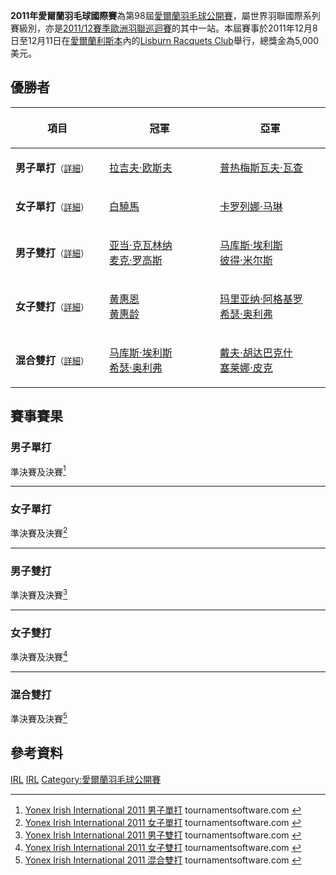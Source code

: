 {{noteTA|G1=Badminton}}
{{infobox badminton event
|name           = 2011年愛爾蘭羽毛球國際賽
|image          = 
|size           = 
|caption        =
|dates          = 2011年12月8日－12月11日
|number_edition = 第98屆
|level          = 4B
|prize_money    = 5,000美元
|location       = {{IRL}}[[利斯本|利斯本]]
|venue          = Lisburn Racquets Club
|previous       = 2010年愛爾蘭羽毛球國際賽 
|next           = 2012年愛爾蘭羽毛球國際賽
}}
'''2011年愛爾蘭羽毛球國際賽'''為第98屆[[愛爾蘭羽毛球公開賽|愛爾蘭羽毛球公開賽]]，屬世界羽聯國際系列賽級別，亦是[[2011/12賽季歐洲羽聯巡迴賽|2011/12賽季歐洲羽聯巡迴賽]]的其中一站。本屆賽事於2011年12月8日至12月11日在[[愛爾蘭|愛爾蘭]][[利斯本|利斯本]]內的[[Lisburn_Racquets_Club|Lisburn Racquets Club]]舉行，總獎金為5,000美元。

== 優勝者 ==
{| class=wikitable style="font-size:small"
!width="200"|項目
!width="250"|冠軍
!width="250"|亞軍
|-
|'''男子單打'''<small>（[[#男子單打|詳細]]）</small>
|{{flagicon|ENG}} [[拉吉夫·欧斯夫|拉吉夫·欧斯夫]]
|{{flagicon|POL}} [[普热梅斯瓦夫·瓦查|普热梅斯瓦夫·瓦查]]
|-
|'''女子單打'''<small>（[[#女子單打|詳細]]）</small>
|{{flagicon|TPE}} [[白驍馬|白驍馬]]
|{{flagicon|ESP}} [[卡罗列娜·马琳|卡罗列娜·马琳]]
|-
|'''男子雙打'''<small>（[[#男子雙打|詳細]]）</small>
|{{flagicon|POL}} [[亚当·克瓦林纳|亚当·克瓦林纳]]<br/>{{flagicon|POL}} [[麦克·罗高斯|麦克·罗高斯]]
|{{flagicon|ENG}} [[马库斯·埃利斯|马库斯·埃利斯]]<br/>{{flagicon|ENG}} [[彼得·米尔斯|彼得·米尔斯]]
|-
|'''女子雙打'''<small>（[[#女子雙打|詳細]]）</small>
|{{flagicon|MAS}} [[黄惠恩|黄惠恩]]<br/>{{flagicon|MAS}} [[黄惠龄|黄惠龄]]
|{{flagicon|ENG}} [[玛里亚纳·阿格基罗|玛里亚纳·阿格基罗]]<br/>{{flagicon|ENG}} [[希瑟·奥利弗|希瑟·奥利弗]]
|-
|'''混合雙打'''<small>（[[#混合雙打|詳細]]）</small>
|{{flagicon|ENG}} [[马库斯·埃利斯|马库斯·埃利斯]]<br/>{{flagicon|ENG}} [[希瑟·奥利弗|希瑟·奥利弗]]
|{{flagicon|NED}} [[戴夫·胡达巴克什|戴夫·胡达巴克什]]<br/>{{flagicon|NED}} [[塞莱娜·皮克|塞莱娜·皮克]]
|}

== 賽事賽果 ==
=== 男子單打 ===
;準決賽及決賽<ref name="MS">[http://bwf.tournamentsoftware.com/sport/draw.aspx?id=7CB79851-5A01-465A-84A7-0DBA77B42233&draw=2 Yonex Irish International 2011 男子單打] tournamentsoftware.com {{en}}</ref>
{{4TeamBracket-Tennis3-v2
| team-width=200
| RD1-seed1=
| RD1-team1={{flagicon|FRA}} [[马修·罗英平|马修·罗英平]]
| RD1-score1-1=13
| RD1-score1-2=18
| RD1-score1-3=
| RD1-seed2=3
| RD1-team2='''{{flagicon|ENG}} [[拉吉夫·欧斯夫|拉吉夫·欧斯夫]]
| RD1-score2-1='''21
| RD1-score2-2='''21
| RD1-score2-3=

| RD1-seed3=8
| RD1-team3={{flagicon|NED}} [[迪基·帕尔亚玛|迪基·帕尔亚玛]]
| RD1-score3-1=19
| RD1-score3-2='''21
| RD1-score3-3=14
| RD1-seed4=2
| RD1-team4='''{{flagicon|POL}} [[普热梅斯瓦夫·瓦查|普热梅斯瓦夫·瓦查]]
| RD1-score4-1='''21
| RD1-score4-2=15
| RD1-score4-3='''21

| RD2-seed1=3
| RD2-team1='''{{flagicon|ENG}} [[拉吉夫·欧斯夫|拉吉夫·欧斯夫]]
| RD2-score1-1='''21
| RD2-score1-2=''11
| RD2-score1-3=
| RD2-seed2=2
| RD2-team2={{nowrap|{{flagicon|POL}} [[普热梅斯瓦夫·瓦查|普热梅斯瓦夫·瓦查]] (中途退出)}}
| RD2-score2-1=15
| RD2-score2-2=5
| RD2-score2-3=
}}
----

=== 女子單打 ===
;準決賽及決賽<ref name="WS">[http://bwf.tournamentsoftware.com/sport/draw.aspx?id=7CB79851-5A01-465A-84A7-0DBA77B42233&draw=4 Yonex Irish International 2011 女子單打] tournamentsoftware.com {{en}}</ref>
{{4TeamBracket-Tennis3-v2
| team-width=200
| RD1-seed1=1
| RD1-team1={{flagicon|FRA}} [[皮红艳|皮红艳]]
| RD1-score1-1=18
| RD1-score1-2=14
| RD1-score1-3=
| RD1-seed2=4
| RD1-team2='''{{flagicon|TPE}} [[白驍馬|白驍馬]]
| RD1-score2-1='''21
| RD1-score2-2='''21
| RD1-score2-3=

| RD1-seed3=3
| RD1-team3={{flagicon|BUL}} [[琳达·塞奇妮|琳达·塞奇妮]]
| RD1-score3-1=19
| RD1-score3-2=12
| RD1-score3-3=
| RD1-seed4=2
| RD1-team4='''{{flagicon|ESP}} [[卡罗列娜·马琳|卡罗列娜·马琳]]
| RD1-score4-1='''21
| RD1-score4-2='''21
| RD1-score4-3=

| RD2-seed1=4
| RD2-team1='''{{flagicon|TPE}} [[白驍馬|白驍馬]]
| RD2-score1-1=12
| RD2-score1-2='''21
| RD2-score1-3='''21
| RD2-seed2=2
| RD2-team2={{flagicon|ESP}} [[卡罗列娜·马琳|卡罗列娜·马琳]]
| RD2-score2-1='''21
| RD2-score2-2=19
| RD2-score2-3=7
}}
----

=== 男子雙打 ===
;準決賽及決賽<ref name="MD">[http://bwf.tournamentsoftware.com/sport/draw.aspx?id=7CB79851-5A01-465A-84A7-0DBA77B42233&draw=5 Yonex Irish International 2011 男子雙打] tournamentsoftware.com {{en}}</ref>
{{4TeamBracket-Tennis3-v2
| team-width=200
| RD1-seed1=1
| RD1-team1='''{{flagicon|POL}} [[亚当·克瓦林纳|亚当·克瓦林纳]]<br/> {{flagicon|POL}} [[麦克·罗高斯|麦克·罗高斯]]
| RD1-score1-1='''21
| RD1-score1-2='''21
| RD1-score1-3=
| RD1-seed2=4
| RD1-team2={{flagicon|GER}} [[彼得·卡斯巴尔|彼得·卡斯巴尔]]<br/> {{flagicon|GER}} [[约舍·兹沃涅|约舍·兹沃涅]]
| RD1-score2-1=13
| RD1-score2-2=11
| RD1-score2-3=

| RD1-seed3=
| RD1-team3='''{{flagicon|ENG}} [[马库斯·埃利斯|马库斯·埃利斯]]<br/> {{flagicon|ENG}} [[彼得·米尔斯|彼得·米尔斯]]
| RD1-score3-1='''21
| RD1-score3-2='''21
| RD1-score3-3=
| RD1-seed4=2
| RD1-team4={{flagicon|FRA}} [[巴蒂斯特·卡雷姆|巴蒂斯特·卡雷姆]]<br/> {{flagicon|FRA}} [[西尔万·格罗斯让|西尔万·格罗斯让]]
| RD1-score4-1=17
| RD1-score4-2=17
| RD1-score4-3=

| RD2-seed1=1
| RD2-team1='''{{flagicon|POL}} [[亚当·克瓦林纳|亚当·克瓦林纳]]<br/> {{flagicon|POL}} [[麦克·罗高斯|麦克·罗高斯]]
| RD2-score1-1='''21
| RD2-score1-2='''21
| RD2-score1-3=
| RD2-seed2=
| RD2-team2={{flagicon|ENG}} [[马库斯·埃利斯|马库斯·埃利斯]]<br/> {{flagicon|ENG}} [[彼得·米尔斯|彼得·米尔斯]]
| RD2-score2-1=15
| RD2-score2-2=15
| RD2-score2-3=
}}
----

=== 女子雙打 ===
;準決賽及決賽<ref name="WD">[http://bwf.tournamentsoftware.com/sport/draw.aspx?id=7CB79851-5A01-465A-84A7-0DBA77B42233&draw=6 Yonex Irish International 2011 女子雙打] {{Wayback|url=http://bwf.tournamentsoftware.com/sport/draw.aspx?id=7CB79851-5A01-465A-84A7-0DBA77B42233&draw=6 |date=20191215033410 }} tournamentsoftware.com {{en}}</ref>
{{4TeamBracket-Tennis3-v2
| team-width=200
| RD1-seed1=1
| RD1-team1={{flagicon|DEN}} [[莱恩·丹穆凯尔·克鲁斯|莱恩·丹穆凯尔·克鲁斯]]<br/> {{flagicon|DEN}} [[马丽恩·罗布克|马丽恩·罗布克]]
| RD1-score1-1=16
| RD1-score1-2=14
| RD1-score1-3=
| RD1-seed2=3
| RD1-team2='''{{flagicon|ENG}} [[玛里亚纳·阿格基罗|玛里亚纳·阿格基罗]]<br/> {{flagicon|ENG}} [[希瑟·奥利弗|希瑟·奥利弗]]
| RD1-score2-1='''21
| RD1-score2-2='''21
| RD1-score2-3=

| RD1-seed3=
| RD1-team3='''{{flagicon|MAS}} [[黄惠恩|黄惠恩]]<br/> {{flagicon|MAS}} [[黄惠龄|黄惠龄]]
| RD1-score3-1=15
| RD1-score3-2='''24
| RD1-score3-3='''21
| RD1-seed4=2
| RD1-team4={{flagicon|NED}} [[洛蒂·乔纳森斯|洛蒂·乔纳森斯]]<br/> {{flagicon|NED}} [[保琳·范·多马伦特|保琳·范·多马伦特]]
| RD1-score4-1='''21
| RD1-score4-2=22
| RD1-score4-3=14

| RD2-seed1=3
| RD2-team1={{flagicon|ENG}} [[玛里亚纳·阿格基罗|玛里亚纳·阿格基罗]]<br/> {{flagicon|ENG}} [[希瑟·奥利弗|希瑟·奥利弗]]
| RD2-score1-1='''21
| RD2-score1-2=16
| RD2-score1-3=11
| RD2-seed2=
| RD2-team2='''{{flagicon|MAS}} [[黄惠恩|黄惠恩]]<br/> {{flagicon|MAS}} [[黄惠龄|黄惠龄]]
| RD2-score2-1=14
| RD2-score2-2='''21
| RD2-score2-3='''21
}}
----

=== 混合雙打 ===
;準決賽及決賽<ref name="XD">[http://bwf.tournamentsoftware.com/sport/draw.aspx?id=7CB79851-5A01-465A-84A7-0DBA77B42233&draw=7 Yonex Irish International 2011 混合雙打] {{Wayback|url=http://bwf.tournamentsoftware.com/sport/draw.aspx?id=7CB79851-5A01-465A-84A7-0DBA77B42233&draw=7 |date=20191215050207 }} tournamentsoftware.com {{en}}</ref>
{{4TeamBracket-Tennis3-v2
| team-width=200
| RD1-seed1=
| RD1-team1={{flagicon|DEN}} [[拉斯马斯·邦德|拉斯马斯·邦德]]<br/> {{flagicon|DEN}} [[玛丽亚·赫斯波|玛丽亚·赫斯波]]
| RD1-score1-1=22
| RD1-score1-2=17
| RD1-score1-3=
| RD1-seed2=
| RD1-team2='''{{flagicon|NED}} [[戴夫·胡达巴克什|戴夫·胡达巴克什]]<br/> {{flagicon|NED}} [[塞莱娜·皮克|塞莱娜·皮克]]
| RD1-score2-1='''24
| RD1-score2-2='''21
| RD1-score2-3=

| RD1-seed3=
| RD1-team3='''{{flagicon|ENG}} [[马库斯·埃利斯|马库斯·埃利斯]]<br/> {{flagicon|ENG}} [[希瑟·奥利弗|希瑟·奥利弗]]
| RD1-score3-1='''21
| RD1-score3-2='''22
| RD1-score3-3=
| RD1-seed4=
| RD1-team4={{flagicon|DEN}} [[Theis_Christiansen|Theis Christiansen]]<br/> {{flagicon|DEN}} [[Joan_Chirstiansen|Joan Chirstiansen]]
| RD1-score4-1=19
| RD1-score4-2=20
| RD1-score4-3=

| RD2-seed1=
| RD2-team1={{flagicon|NED}} [[戴夫·胡达巴克什|戴夫·胡达巴克什]]<br/> {{flagicon|NED}} [[塞莱娜·皮克|塞莱娜·皮克]]
| RD2-score1-1=19
| RD2-score1-2=17
| RD2-score1-3=
| RD2-seed2=
| RD2-team2='''{{flagicon|ENG}} [[马库斯·埃利斯|马库斯·埃利斯]]<br/> {{flagicon|ENG}} [[希瑟·奥利弗|希瑟·奥利弗]]
| RD2-score2-1='''21
| RD2-score2-2='''21
| RD2-score2-3=
}}

== 參考資料 ==
{{Reflist}}

[[Category:2011年世界羽聯國際系列賽|IRL]]
[[Category:2011/12賽季歐洲羽聯巡迴賽|IRL]]
[[Category:愛爾蘭羽毛球公開賽|Category:愛爾蘭羽毛球公開賽]]